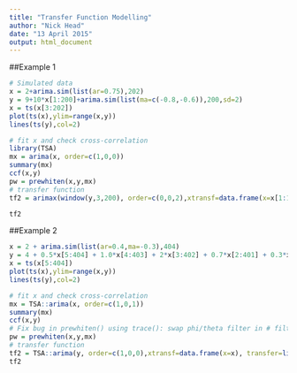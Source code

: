 ```yaml
---
title: "Transfer Function Modelling"
author: "Nick Head"
date: "13 April 2015"
output: html_document
---
```


##Example 1
```r
# Simulated data
x = 2+arima.sim(list(ar=0.75),202)
y = 9+10*x[1:200]+arima.sim(list(ma=c(-0.8,-0.6)),200,sd=2)
x = ts(x[3:202])
plot(ts(x),ylim=range(x,y))
lines(ts(y),col=2)

# fit x and check cross-correlation
library(TSA)
mx = arima(x, order=c(1,0,0))
summary(mx)
ccf(x,y)
pw = prewhiten(x,y,mx)
# transfer function
tf2 = arimax(window(y,3,200), order=c(0,0,2),xtransf=data.frame(x=x[1:198]),transfer=list(c(0,0)))

tf2
```

##Example 2

```r
x = 2 + arima.sim(list(ar=0.4,ma=-0.3),404)
y = 4 + 0.5*x[5:404] + 1.0*x[4:403] + 2*x[3:402] + 0.7*x[2:401] + 0.3*x[1:400] + arima.sim(list(ar=0.7),400,sd=1.5) 
x = ts(x[5:404])
plot(ts(x),ylim=range(x,y))
lines(ts(y),col=2)

# fit x and check cross-correlation
mx = TSA::arima(x, order=c(1,0,1))
summary(mx)
ccf(x,y)
# Fix bug in prewhiten() using trace(): swap phi/theta filter in # filter.mod()
pw = prewhiten(x,y,mx)
# transfer function
tf2 = TSA::arima(y, order=c(1,0,0),xtransf=data.frame(x=x), transfer=list(c(0,4)))
tf2
```

